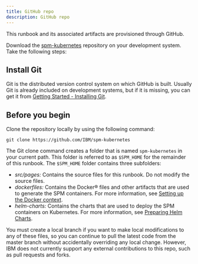 ```yaml
---
title: GitHub repo
description: GitHub repo
---
```


This runbook and its associated artifacts are provisioned through GitHub.

Download the [spm-kubernetes](https://github.com/IBM/spm-kubernetes)
repository on your development system. Take the following steps:

## Install Git

Git is the distributed version control system on which GitHub is built. Usually Git is already included on development systems, but if it is missing, you can get it from [Getting Started - Installing Git](https://git-scm.com/book/en/v2/Getting-Started-Installing-Git).

## Before you begin

Clone the repository locally by using the following command:

```shell
git clone https://github.com/IBM/spm-kubernetes
```

The Git clone command creates a folder that is named `spm-kubernetes` in your current path. This folder is referred to as `$SPM_HOME` for the remainder of this runbook. The `$SPM_HOME` folder contains three subfolders:

* *src/pages:* Contains the source files for this runbook. Do not modify the source files.
* *dockerfiles:* Contains the Docker® files and other artifacts that are used to generate the SPM containers. For more information, see [Setting up the Docker context](/03-build-images/setup_docker_context).
* *helm-charts:* Contains the charts that are used to deploy the SPM containers on Kubernetes. For more information, see [Preparing Helm Charts](/04-deployment/hc_preparation).

You must create a local branch if you want to make local modifications to any of these files,
so you can continue to pull the latest code from the master branch without accidentally overriding any local change.
However, IBM does not currently support any external contributions to this repo, such as pull requests and forks.
